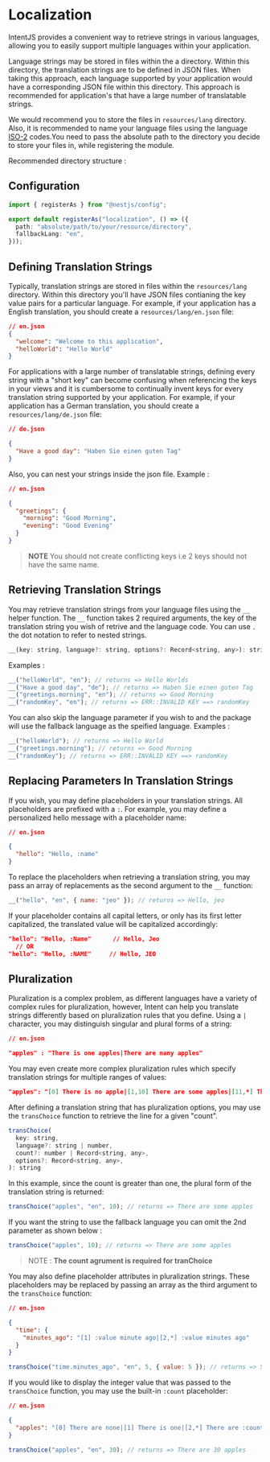 
# Localization

IntentJS provides a convenient way to retrieve strings in various languages, allowing you to easily support multiple languages within your application.

Language strings may be stored in files within the a directory. Within this directory, the translation strings are to be defined in JSON files. When taking this approach, each language supported by your application would have a corresponding JSON file within this directory. This approach is recommended for application's that have a large number of translatable strings.

We would recommend you to store the files in `resources/lang` directory. Also, it is recommended to name your language files using the language <a href="https://en.wikipedia.org/wiki/List_of_ISO_639-1_codes">ISO-2</a> codes.You need to pass the absolute path to the directory you decide to store your files in, while registering the module.

Recommended directory structure :

<FileTree>
  <FileTree.Folder name="resources" defaultOpen>
    <FileTree.Folder name="lang" defaultOpen>
      <FileTree.File name="en.json" />
      <FileTree.File name="hi.json" />
    </FileTree.Folder>
  </FileTree.Folder>
</FileTree>

## Configuration

```ts
import { registerAs } from "@nestjs/config";

export default registerAs("localization", () => ({
  path: "absolute/path/to/your/resource/directory",
  fallbackLang: "en",
}));
```

## Defining Translation Strings

Typically, translation strings are stored in files within the `resources/lang` directory. Within this directory you'll have JSON files contianing the key value pairs for a particular language.
For example, if your application has a English translation, you should create a `resources/lang/en.json` file:

```json
// en.json
{
  "welcome": "Welcome to this application",
  "helloWorld": "Hello World"
}
```

For applications with a large number of translatable strings, defining every string with a "short key" can become confusing when referencing the keys in your views and it is cumbersome to continually invent keys for every translation string supported by your application.
For example, if your application has a German translation, you should create a `resources/lang/de.json` file:

```json
// de.json

{
  "Have a good day": "Haben Sie einen guten Tag"
}
```

Also, you can nest your strings inside the json file.
Example :

```json
// en.json

{
  "greetings": {
    "morning": "Good Morning",
    "evening": "Good Evening"
  }
}
```

> **NOTE** You should not create conflicting keys i.e 2 keys should not have the same name.

## Retrieving Translation Strings

You may retrieve translation strings from your language files using the `__` helper function. The `__` function takes 2 required arguments, the key of the translation string you wish of retrive and the language code. You can use `.` the dot notation to refer to nested strings.

```javascript
__(key: string, language?: string, options?: Record<string, any>): string
```

Examples :

```javascript
__("helloWorld", "en"); // returns => Hello Worlds
__("Have a good day", "de"); // returns => Haben Sie einen guten Tag
__("greetings.morning", "en"); // returns => Good Morning
__("randomKey", "en"); // returns => ERR::INVALID KEY ==> randomKey
```

You can also skip the language parameter if you wish to and the package will use the fallback language as the speified language.
Examples :

```javascript
__("helloWorld"); // returns => Hello World
__("greetings.morning"); // returns => Good Morning
__("randomKey"); // returns => ERR::INVALID KEY ==> randomKey
```

## Replacing Parameters In Translation Strings

If you wish, you may define placeholders in your translation strings. All placeholders are prefixed with a `:`. For example, you may define a personalized hello message with a placeholder name:

```json
// en.json

{
  "hello": "Hello, :name"
}
```

To replace the placeholders when retrieving a translation string, you may pass an array of replacements as the second argument to the `__` function:

```javascript
__("hello", "en", { name: "jeo" }); // returns => Hello, jeo
```

If your placeholder contains all capital letters, or only has its first letter capitalized, the translated value will be capitalized accordingly:

```json
"hello": "Hello, :Name"      // Hello, Jeo
  // OR
"hello": "Hello, :NAME"     // Hello, JEO
```

## Pluralization

Pluralization is a complex problem, as different languages have a variety of complex rules for pluralization, however, Intent can help you translate strings differently based on pluralization rules that you define. Using a `|` character, you may distinguish singular and plural forms of a string:

```json
// en.json

"apples" : "There is one apples|There are many apples"
```

You may even create more complex pluralization rules which specify translation strings for multiple ranges of values:

```json
"apples": "[0] There is no apple|[1,10] There are some apples|[11,*] There are many apples",
```

After defining a translation string that has pluralization options, you may use the `transChoice` function to retrieve the line for a given "count".

```javascript
transChoice(
  key: string,
  language?: string | number,
  count?: number | Record<string, any>,
  options?: Record<string, any>,
): string
```

In this example, since the count is greater than one, the plural form of the translation string is returned:

```javascript
transChoice("apples", "en", 10); // returns => There are some apples
```

If you want the string to use the fallback language you can omit the 2nd parameter as shown below :

```javascript
transChoice("apples", 10); // returns => There are some apples
```

> NOTE : **The count agrument is required for tranChoice**

You may also define placeholder attributes in pluralization strings. These placeholders may be replaced by passing an array as the third argument to the `transChoice` function:

```json
// en.json

{
  "time": {
    "minutes_ago": "[1] :value minute ago|[2,*] :value minutes ago"
  }
}
```

```javascript
transChoice("time.minutes_ago", "en", 5, { value: 5 }); // returns => 5 minutes ago
```

If you would like to display the integer value that was passed to the `transChoice` function, you may use the built-in `:count` placeholder:

```json
// en.json

{
  "apples": "[0] There are none|[1] There is one|[2,*] There are :count apples"
}
```

```javascript
transChoice("apples", "en", 30); // returns => There are 30 apples
```
